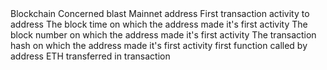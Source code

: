 <ParamField path="blockchain">
Blockchain
</ParamField>
<ParamField path="address">
Concerned blast Mainnet address
</ParamField>
<ParamField path="first_activity_to">
First transaction activity to address
</ParamField>
<ParamField path="first_block_time">
The block time on which the address made it&#x27;s first activity
</ParamField>
<ParamField path="first_block_number">
The block number on which the address made it&#x27;s first activity
</ParamField>
<ParamField path="first_tx_hash">
The transaction hash on which the address made it&#x27;s first activity
</ParamField>
<ParamField path="first_function">
first function called by address
</ParamField>
<ParamField path="first_eth_transferred">
ETH transferred in transaction
</ParamField>
